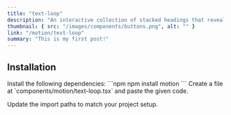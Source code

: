 ```yaml
---
title: "text-loop"
description: "An interactive collection of stacked headings that reveal individual content sections with a click."
thumbnail: { src: "/images/components/buttons.png", alt: "" }
link: "/motion/text-loop"
summary: "This is my first post!"
---
```


<ComponentPreview name="text-loop-demo" />

## Installation

<Steps>
<Step>
Install the following dependencies:
</Step>
```npm
npm install motion
```

<Step>
    Create a file at `components/motion/text-loop.tsx` and paste the given code.
</Step>

<CollapsibleSource name="text-loop" />

<Step>Update the import paths to match your project setup.</Step>

</Steps>
